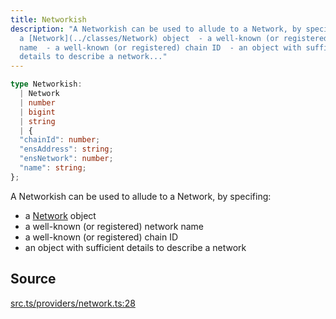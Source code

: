 ```yaml
---
title: Networkish
description: "A Networkish can be used to allude to a Network, by specifing:  -
  a [Network](../classes/Network) object  - a well-known (or registered) network
  name  - a well-known (or registered) chain ID  - an object with sufficient
  details to describe a network..."
---
```


```ts
type Networkish: 
  | Network
  | number
  | bigint
  | string
  | {
  "chainId": number;
  "ensAddress": string;
  "ensNetwork": number;
  "name": string;
};
```

A Networkish can be used to allude to a Network, by specifing:
 - a [Network](../classes/Network) object
 - a well-known (or registered) network name
 - a well-known (or registered) chain ID
 - an object with sufficient details to describe a network

## Source

[src.ts/providers/network.ts:28](https://github.com/dominant-strategies/quais-6.js/blob/3f482dd134064d41657ff7dc9ba8162f741c9c83/src.ts/providers/network.ts#L28)
